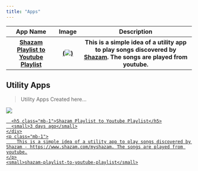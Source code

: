 ```yaml
---
title: "Apps"
---
```


<div class="table-responsive">
  <table class="table table-striped">
      <thead>
          <tr>
              <th>App Name</th>
              <th>Image</th>
              <th>Description</th>
          </tr>
      </thead>
      <tbody>
          <tr>
              <th> [Shazam Playlist to Youtube Playlist](https://huggingface.co/spaces/ToKnow-ai/shazam-playlist-to-youtube-playlist) </th>
              <th>
                [(![](shazam-playlist-to-youtube-playlist.png))](https://huggingface.co/spaces/ToKnow-ai/shazam-playlist-to-youtube-playlist)
              </th>
              <th>
                This is a simple idea of a utility app to play songs discovered by [Shazam](https://www.shazam.com/myshazam). The songs are played from youtube.
              </th>
          </tr>
      </tbody>
  </table>
</div>


## Utility Apps

> Utility Apps Created here...

<div class="list-group">
  <a 
    href="https://huggingface.co/spaces/ToKnow-ai/shazam-playlist-to-youtube-playlist" 
    class="list-group-item list-group-item-action active">
    <img src="shazam-playlist-to-youtube-playlist.png" class="img-fluid" />
    <div class="d-flex w-100 justify-content-between">
      <h5 class="mb-1">Shazam Playlist to Youtube Playlist</h5>
      <small>3 days ago</small>
    </div>
    <p class="mb-1">
        This is a simple idea of a utility app to play songs discovered by Shazam - https://www.shazam.com/myshazam. The songs are played from youtube.
    </p>
    <small>shazam-playlist-to-youtube-playlist</small>
  </a>
</div>